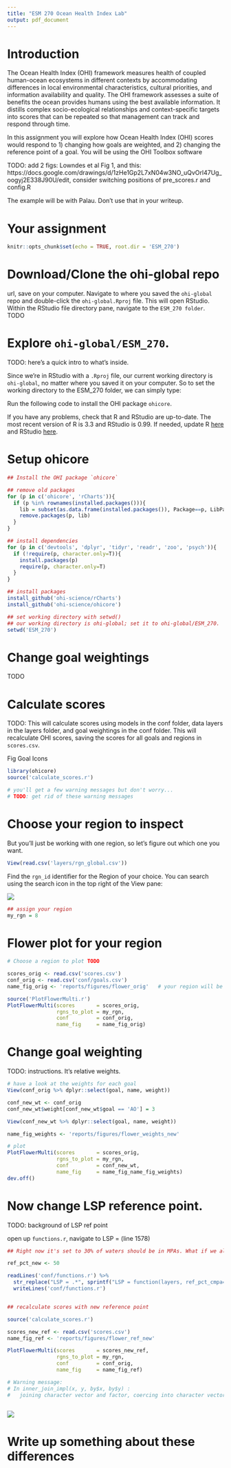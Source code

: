 ```yaml
---
title: "ESM 270 Ocean Health Index Lab"
output: pdf_document
---
```


# Introduction

The Ocean Health Index (OHI) framework measures health of coupled human-ocean ecosystems in different contexts by accommodating differences in local environmental characteristics, cultural priorities, and information availability and quality. The OHI framework assesses a suite of benefits the ocean provides humans using the best available information. It distills complex socio-ecological relationships and context-specific targets into scores that can be repeated so that management can track and respond through time. 

In this assignment you will explore how Ocean Health Index (OHI) scores would respond to 1) changing how goals are weighted, and 2) changing the reference point of a goal. You will be using the OHI Toolbox software

TODO: add 2 figs: Lowndes et al Fig 1, and this: 
https://docs.google.com/drawings/d/1zHe1Gp2L7xN04w3NO_uQvOrl47Ug_oogyj2E338J90U/edit, consider switching positions of pre_scores.r and config.R

The example will be with Palau. Don't use that in your writeup. 

# Your assignment


```r
knitr::opts_chunk$set(echo = TRUE, root.dir = 'ESM_270')
```

# Download/Clone the ohi-global repo 

url, 
save on your computer. 
Navigate to where you saved the `ohi-global` repo and double-click the `ohi-global.Rproj` file. This will open RStudio. 
Within the RStudio file directory pane, navigate to the `ESM_270 folder`. 
TODO

# Explore `ohi-global/ESM_270`. 

TODO: here's a quick intro to what's inside. 

Since we're in RStudio with a `.Rproj` file, our current working directory is `ohi-global`, no matter where you saved it on your computer. So to set the working directory to the ESM_270 folder, we can simply type: 

Run the following code to install the OHI package `ohicore`. 

If you have any problems, check that R and RStudio are up-to-date. The most recent version of R is 3.3 and RStudio is 0.99. If needed, update R [here](Find the latest version at http://cran.r-project.org) and RStudio [here](http://www.rstudio.com/products/rstudio/download). 

# Setup ohicore

```r

## Install the OHI package `ohicore`

## remove old packages
for (p in c('ohicore', 'rCharts')){
  if (p %in% rownames(installed.packages())){
    lib = subset(as.data.frame(installed.packages()), Package==p, LibPath, drop=T)
    remove.packages(p, lib)
  }
}

## install dependencies
for (p in c('devtools', 'dplyr', 'tidyr', 'readr', 'zoo', 'psych')){
  if (!require(p, character.only=T)){
    install.packages(p)
    require(p, character.only=T)
  }
}

## install packages
install_github('ohi-science/rCharts')
install_github('ohi-science/ohicore')

## set working directory with setwd()
## our working directory is ohi-global; set it to ohi-global/ESM_270. 
setwd('ESM_270')

```

# Change goal weightings

TODO



# Calculate scores

TODO:
This will calculate scores using models in the conf folder, data layers in the layers folder, and goal weightings in the conf folder.
This will recalculate OHI scores, saving the scores for all goals and regions in `scores.csv`. 

Fig Goal Icons 

```r

library(ohicore)
source('calculate_scores.r')

# you'll get a few warning messages but don't worry...
# TODO: get rid of these warning messages

```

# Choose your region to inspect

But you'll just be working with one region, so let's figure out which one you want. 

```r

View(read.csv('layers/rgn_global.csv'))

```

Find the `rgn_id` identifier for the Region of your choice. You can search using the search icon in the top right of the View pane: 

![](fig/RStudioViewSearchScreenshot.png)


```r

## assign your region
my_rgn = 8 

```

# Flower plot for your region

```r
# Choose a region to plot TODO

scores_orig <- read.csv('scores.csv')
conf_orig <- read.csv('conf/goals.csv')
name_fig_orig <- 'reports/figures/flower_orig'   # your region will be appended to name_fig

source('PlotFlowerMulti.r')
PlotFlowerMulti(scores       = scores_orig, 
                rgns_to_plot = my_rgn, 
                conf         = conf_orig, 
                name_fig     = name_fig_orig)

```

# Change goal weighting

TODO: instructions. It's relative weights. 

```r

# have a look at the weights for each goal
View(conf_orig %>% dplyr::select(goal, name, weight))

conf_new_wt <- conf_orig
conf_new_wt$weight[conf_new_wt$goal == 'AO'] = 3

View(conf_new_wt %>% dplyr::select(goal, name, weight))

name_fig_weights <- 'reports/figures/flower_weights_new'

# plot
PlotFlowerMulti(scores       = scores_orig, 
                rgns_to_plot = my_rgn, 
                conf         = conf_new_wt, 
                name_fig     = name_fig_name_fig_weights)
dev.off()

```

[](reports/figures/flower_orig_Palau.png) [](reports/figures/flower_weights_new_Palau.png)


# Now change LSP reference point. 

TODO: background of LSP ref point

open up `functions.r`, navigate to LSP = (line 1578)

```r

## Right now it's set to 30% of waters should be in MPAs. What if we altered that? Do it now. 

ref_pct_new <- 50

readLines('conf/functions.r') %>%
  str_replace("LSP = .*", sprintf("LSP = function(layers, ref_pct_cmpa=%s, ref_pct_cp=%s, status_year){", ref_pct_new, ref_pct_new)) %>%
  writeLines('conf/functions.r')


## recalculate scores with new reference point

source('calculate_scores.r')

scores_new_ref <- read.csv('scores.csv')
name_fig_ref <- 'reports/figures/flower_ref_new'

PlotFlowerMulti(scores       = scores_new_ref, 
                rgns_to_plot = my_rgn, 
                conf         = conf_orig, 
                name_fig     = name_fig_ref)

# Warning message:
# In inner_join_impl(x, y, by$x, by$y) :
#   joining character vector and factor, coercing into character vector



```

[](reports/figures/flower_orig_Palau.png) 
![](reports/figures/flower_ref_new_Palau.png)


# Write up something about these differences
